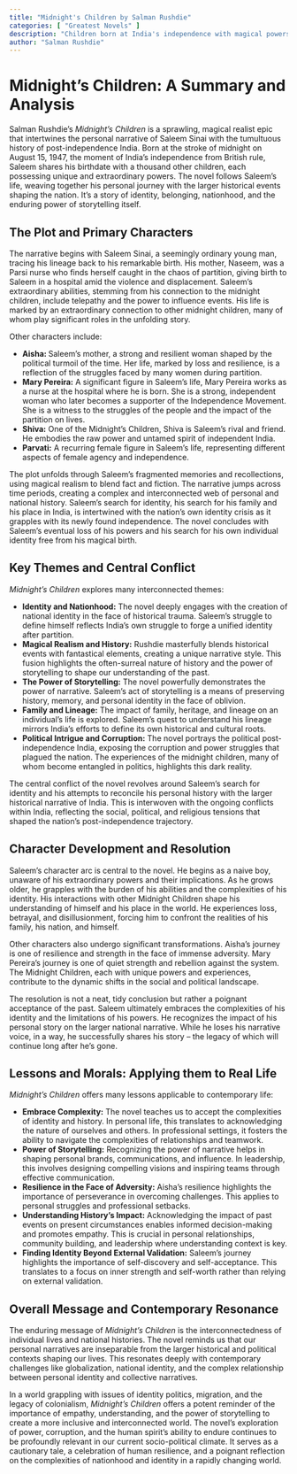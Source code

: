 ```yaml
---
title: "Midnight's Children by Salman Rushdie"
categories: [ "Greatest Novels" ]
description: "Children born at India's independence with magical powers."
author: "Salman Rushdie"
---
```

# Midnight's Children: A Summary and Analysis

Salman Rushdie's *Midnight's Children* is a sprawling, magical realist epic that intertwines the personal narrative of Saleem Sinai with the tumultuous history of post-independence India.  Born at the stroke of midnight on August 15, 1947, the moment of India's independence from British rule, Saleem shares his birthdate with a thousand other children, each possessing unique and extraordinary powers. The novel follows Saleem's life, weaving together his personal journey with the larger historical events shaping the nation.  It's a story of identity, belonging, nationhood, and the enduring power of storytelling itself.


## The Plot and Primary Characters

The narrative begins with Saleem Sinai, a seemingly ordinary young man, tracing his lineage back to his remarkable birth.  His mother, Naseem, was a Parsi nurse who finds herself caught in the chaos of partition, giving birth to Saleem in a hospital amid the violence and displacement.  Saleem's extraordinary abilities, stemming from his connection to the midnight children, include telepathy and the power to influence events.  His life is marked by an extraordinary connection to other midnight children, many of whom play significant roles in the unfolding story.

Other characters include:

* **Aisha: **Saleem's mother, a strong and resilient woman shaped by the political turmoil of the time.  Her life, marked by loss and resilience, is a reflection of the struggles faced by many women during partition.
* **Mary Pereira:**  A significant figure in Saleem's life, Mary Pereira works as a nurse at the hospital where he is born. She is a strong, independent woman who later becomes a supporter of the Independence Movement. She is a witness to the struggles of the people and the impact of the partition on lives.
* **Shiva:** One of the Midnight's Children, Shiva is Saleem’s rival and friend. He embodies the raw power and untamed spirit of independent India.
* **Parvati:**  A recurring female figure in Saleem's life, representing different aspects of female agency and independence.

The plot unfolds through Saleem's fragmented memories and recollections, using magical realism to blend fact and fiction.  The narrative jumps across time periods, creating a complex and interconnected web of personal and national history.  Saleem's search for identity, his search for his family and his place in India, is intertwined with the nation's own identity crisis as it grapples with its newly found independence.  The novel concludes with Saleem's eventual loss of his powers and his search for his own individual identity free from his magical birth.


## Key Themes and Central Conflict

*Midnight's Children* explores many interconnected themes:

* **Identity and Nationhood:** The novel deeply engages with the creation of national identity in the face of historical trauma. Saleem's struggle to define himself reflects India's own struggle to forge a unified identity after partition.
* **Magical Realism and History:** Rushdie masterfully blends historical events with fantastical elements, creating a unique narrative style. This fusion highlights the often-surreal nature of history and the power of storytelling to shape our understanding of the past.
* **The Power of Storytelling:** The novel powerfully demonstrates the power of narrative. Saleem's act of storytelling is a means of preserving history, memory, and personal identity in the face of oblivion.
* **Family and Lineage:**  The impact of family, heritage, and lineage on an individual’s life is explored. Saleem’s quest to understand his lineage mirrors India’s efforts to define its own historical and cultural roots.
* **Political Intrigue and Corruption:** The novel portrays the political post-independence India, exposing the corruption and power struggles that plagued the nation. The experiences of the midnight children, many of whom become entangled in politics, highlights this dark reality.

The central conflict of the novel revolves around Saleem's search for identity and his attempts to reconcile his personal history with the larger historical narrative of India.  This is interwoven with the ongoing conflicts within India, reflecting the social, political, and religious tensions that shaped the nation's post-independence trajectory.


## Character Development and Resolution

Saleem’s character arc is central to the novel. He begins as a naive boy, unaware of his extraordinary powers and their implications. As he grows older, he grapples with the burden of his abilities and the complexities of his identity. His interactions with other Midnight Children shape his understanding of himself and his place in the world.  He experiences loss, betrayal, and disillusionment, forcing him to confront the realities of his family, his nation, and himself.

Other characters also undergo significant transformations.  Aisha’s journey is one of resilience and strength in the face of immense adversity. Mary Pereira's journey is one of quiet strength and rebellion against the system. The Midnight Children, each with unique powers and experiences, contribute to the dynamic shifts in the social and political landscape.

The resolution is not a neat, tidy conclusion but rather a poignant acceptance of the past. Saleem ultimately embraces the complexities of his identity and the limitations of his powers. He recognizes the impact of his personal story on the larger national narrative. While he loses his narrative voice, in a way, he successfully shares his story – the legacy of which will continue long after he’s gone.

## Lessons and Morals: Applying them to Real Life

*Midnight's Children* offers many lessons applicable to contemporary life:

* **Embrace Complexity:** The novel teaches us to accept the complexities of identity and history. In personal life, this translates to acknowledging the nature of ourselves and others. In professional settings, it fosters the ability to navigate the complexities of relationships and teamwork.
* **Power of Storytelling:** Recognizing the power of narrative helps in shaping personal brands, communications, and influence. In leadership, this involves designing compelling visions and inspiring teams through effective communication.
* **Resilience in the Face of Adversity:** Aisha’s resilience highlights the importance of perseverance in overcoming challenges. This applies to personal struggles and professional setbacks.
* **Understanding History's Impact:** Acknowledging the impact of past events on present circumstances enables informed decision-making and promotes empathy. This is crucial in personal relationships, community building, and leadership where understanding context is key.
* **Finding Identity Beyond External Validation:** Saleem's journey highlights the importance of self-discovery and self-acceptance.  This translates to a focus on inner strength and self-worth rather than relying on external validation.

## Overall Message and Contemporary Resonance

The enduring message of *Midnight's Children* is the interconnectedness of individual lives and national histories. The novel reminds us that our personal narratives are inseparable from the larger historical and political contexts shaping our lives.  This resonates deeply with contemporary challenges like globalization, national identity, and the complex relationship between personal identity and collective narratives.

In a world grappling with issues of identity politics, migration, and the legacy of colonialism, *Midnight's Children* offers a potent reminder of the importance of empathy, understanding, and the power of storytelling to create a more inclusive and interconnected world.  The novel's exploration of power, corruption, and the human spirit’s ability to endure continues to be profoundly relevant in our current socio-political climate.  It serves as a cautionary tale, a celebration of human resilience, and a poignant reflection on the complexities of nationhood and identity in a rapidly changing world.

